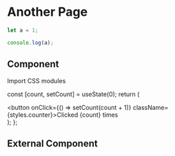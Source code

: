 # Another Page

```js
let a = 1;

console.log(a);
```

## Component


Import CSS modules


  const [count, setCount] = useState(0);
  return (
    <div>
      <button onClick={() => setCount(count + 1)} className={styles.counter}>Clicked {count} times</button>
    </div>
  );
};

<Counter />


## External Component


<Counters />


